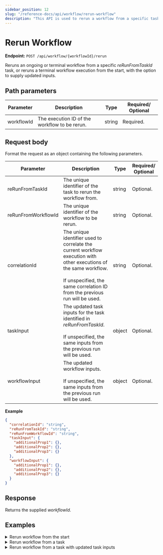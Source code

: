 ```yaml
---
sidebar_position: 12
slug: "/reference-docs/api/workflow/rerun-workflow"
description: "This API is used to rerun a workflow from a specific task using on an updated workflow input if needed."
---
```



# Rerun Workflow

**Endpoint:** `POST /api/workflow/{workflowId}/rerun`

Reruns an ongoing or terminal workflow from a specific _reRunFromTaskId_ task, or reruns a terminal workflow execution from the start, with the option to supply updated inputs.

## Path parameters

| Parameter  | Description                                   | Type   | Required/ Optional |
| ---------- | --------------------------------------------- | ------ | ------------------ |
| workflowId | The execution ID of the workflow to be rerun. | string | Required.          |

## Request body

Format the request as an object containing the following parameters.

| Parameter           | Description                                                                                                                       | Type   | Required/ Optional |
| ------------------- | --------------------------------------------------------------------------------------------------------------------------------- | ------ | ------------------ |
| reRunFromTaskId     | The unique identifier of the task to rerun the workflow from.                                                                     | string | Optional.          |
| reRunFromWorkflowId | The unique identifier of the workflow to be rerun.                                                                                | string | Optional.          |
| correlationId       | The unique identifier used to correlate the current workflow execution with other executions of the same workflow. <br/><br/> If unspecified, the same correlation ID from the previous run will be used.                                                                                 | string | Optional.          |
| taskInput           | The updated task inputs for the task identified in _reRunFromTaskId_. <br/><br/> If unspecified, the same inputs from the previous run will be used.                                 | object | Optional.          |
| workflowInput       | The updated workflow inputs. <br/><br/> If unspecified, the same inputs from the previous run will be used.                                 | object | Optional.          |

**Example**

```json
{
  "correlationId": "string",
  "reRunFromTaskId": "string",
  "reRunFromWorkflowId": "string",
  "taskInput": {
    "additionalProp1": {},
    "additionalProp2": {},
    "additionalProp3": {}
  },
  "workflowInput": {
    "additionalProp1": {},
    "additionalProp2": {},
    "additionalProp3": {}
  }
}
```

## Response

Returns the supplied _workflowId_.

## Examples

<details>
<summary>Rerun workflow from the start</summary>

**Request**

```shell
curl -X 'POST' \
  'https://<YOUR-CLUSTER>/api/workflow/3163f2e3-d4a9-11ef-a114-0af1b159704e/rerun' \
  -H 'accept: text/plain' \
  -H 'X-Authorization: <TOKEN>' \
  -H 'Content-Type: application/json' \
  -d '{
  "reRunFromWorkflowId": "3163f2e3-d4a9-11ef-a114-0af1b159704e"
}'
```

**Response**

```
3163f2e3-d4a9-11ef-a114-0af1b159704e
```

</details>


<details>
<summary>Rerun workflow from a task</summary>

**Request**

```shell
curl -X 'POST' \
  'https://<YOUR_CLUSTER>/api/workflow/3163f2e3-d4a9-11ef-a114-0af1b159704e/rerun' \
  -H 'accept: text/plain' \
  -H 'X-Authorization: <TOKEN>' \
  -H 'Content-Type: application/json' \
  -d '{
  "reRunFromTaskId": "87799dc8-d4b8-11ef-a114-0af1b159704e"
}'
```

**Response**

```
3163f2e3-d4a9-11ef-a114-0af1b159704e
```

</details>



<details>
<summary>Rerun workflow from a task with updated task inputs</summary>

**Request**

```shell
curl -X 'POST' \
  'https://<YOUR-CLUSTER>/api/workflow/d069c77c-5895-11f0-881b-7e8a6dcd068a/rerun' \
  -H 'accept: text/plain' \
  -H 'X-Authorization: <TOKEN>' \
  -H 'Content-Type: application/json' \
  -d '{
  "reRunFromTaskId": "d06afffd-5895-11f0-881b-7e8a6dcd068a",
  "taskInput": {
    "name": "user2"
  }
}'
```

**Response**

```
d069c77c-5895-11f0-881b-7e8a6dcd068a
```
In the Conductor UI, the workflow execution will rerun from the specified task with the updated input.

<p align="center"><img src="/content/img/SDKs/rerun_workflow-updated_task_input.png" alt="Conductor UI showing workflow in RUNNING state with the updated task input user2." width="90%" height="auto"></img></p>


</details>
